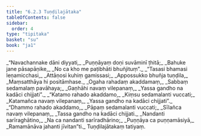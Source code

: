 ```yaml
---
title: "6.2.3 Tuṇḍilajātaka"
tableOfContents: false
sidebar:
  order: 4
type: "tipitaka"
basket: "su"
book: "ja1"
---
```



<DynamicBreadcrumb />

<Division number="89" book="ja1" bookNo="22" page="266">

<Paragraph number="1420" type="verses" book="ja1">
_“Navachannake dāni diyyati,_  
_Puṇṇāyaṃ doṇi suvāminī ṭhitā;_  
_Bahuke jane pāsapāṇike,_  
_No ca kho me paṭibhāti bhuñjituṃ”._  

</Paragraph>

</Division>
<Division number="90" book="ja1" bookNo="22" page="267">

<Paragraph number="1421" type="verses" book="ja1">
_“Tasasi bhamasi leṇamicchasi,_  
_Attāṇosi kuhiṃ gamissasi;_  
_Appossukko bhuñja tuṇḍila,_  
_Maṃsatthāya hi positāmhase._  

</Paragraph>

</Division>
<Division number="91" book="ja1" bookNo="22" page="267">

<Paragraph number="1422" type="verses" book="ja1">
_Ogaha rahadaṃ akaddamaṃ,_  
_Sabbaṃ sedamalaṃ pavāhaya;_  
_Gaṇhāhi navaṃ vilepanaṃ,_  
_Yassa gandho na kadāci chijjati”._  

</Paragraph>

</Division>
<Division number="92" book="ja1" bookNo="22" page="267">

<Paragraph number="1423" type="verses" book="ja1">
_“Katamo rahado akaddamo,_  
_Kiṃsu sedamalanti vuccati;_  
_Katamañca navaṃ vilepanaṃ,_  
_Yassa gandho na kadāci chijjati”._  

</Paragraph>

</Division>
<Division number="93" book="ja1" bookNo="22" page="267">

<Paragraph number="1424" type="verses" book="ja1">
_“Dhammo rahado akaddamo,_  
_Pāpaṃ sedamalanti vuccati;_  
_Sīlañca navaṃ vilepanaṃ,_  
_Tassa gandho na kadāci chijjati._  

</Paragraph>

</Division>
<Division number="94" book="ja1" bookNo="22" page="267">

<Paragraph number="1425" type="verses" book="ja1">
_Nandanti sarīraghātino,_  
_Na ca nandanti sarīradhārino;_  
_Puṇṇāya ca puṇṇamāsiyā,_  
_Ramamānāva jahanti jīvitan”ti._  


</Paragraph>
</Division>

<Paragraph number="1426" type="center" book="ja1">
Tuṇḍilajātakaṃ tatiyaṃ.
</Paragraph>